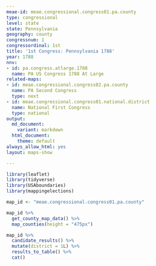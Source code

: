 ```yaml
---
meae-id: meae.congressional.congress01.pa.county
type: congressional
level: state
state: Pennsylvania
geography: county
congressnum: 1
congressordinal: 1st
title: '1st Congress: Pennsylvania 1788'
year: 1788
nnv:
- id: pa.congress.atlarge.1788
  name: PA US Congress 1788 At Large
related-maps:
- id: meae.congressional.congress02.pa.county
  name: PA Second Congress
  type: next
- id: meae.congressional.congress01.national.district
  name: National First Congress
  type: national
output:
  md_document:
    variant: markdown
  html_document:
    theme: default
always_allow_html: yes
layout: maps-show

---
```


```r
library(leaflet)
library(tidyverse)
library(USAboundaries)
library(mappingelections)

map_id <- "meae.congressional.congress01.pa.county"
```

<div class="map">

```r
map_id %>%
  get_county_map_data() %>%
  map_counties(height = "475px")
```

</div>

<div class="results-table">

```r
map_id %>%
  candidate_results() %>% 
  mutate(district = 1L) %>% 
  results_to_table() %>% 
  cat()
```

</div>
